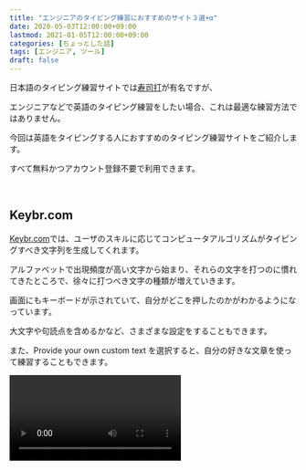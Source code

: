 ```yaml
---
title: "エンジニアのタイピング練習におすすめのサイト３選+α"
date: 2020-05-03T12:00:00+09:00
lastmod: 2021-01-05T12:00:00+09:00
categories: [ちょっとした話]
tags: [エンジニア, ツール]
draft: false
---
```


日本語のタイピング練習サイトでは[寿司打](http://typingx0.net/sushida/)が有名ですが、

エンジニアなどで英語のタイピング練習をしたい場合、これは最適な練習方法ではありません。

今回は英語をタイピングする人におすすめのタイピング練習サイトをご紹介します。

すべて無料かつアカウント登録不要で利用できます。

<!--more-->

<br/>

## Keybr.com

[Keybr.com](https://www.keybr.com/)では、ユーザのスキルに応じてコンピュータアルゴリズムがタイピングすべき文字列を生成してくれます。

アルファベットで出現頻度が高い文字から始まり、それらの文字を打つのに慣れてきたところで、徐々に打つべき文字の種類が増えていきます。

<postimage src="keybr" alt="Keybr.com" />

画面にもキーボードが示されていて、自分がどこを押したのかがわかるようになっています。

大文字や句読点を含めるかなど、さまざまな設定をすることもできます。

<postimage src="keybr-settings" alt="Keybr.com 設定" />

また、Provide your own custom text を選択すると、自分の好きな文章を使って練習することもできます。

<video src="keybr-custom" />

さらに、Profile では自分のタイピング記録の詳細な分析を確認することができます。

<postimage src="keybr-analytics" alt="Keybr.com 分析" />

### Keybr.com のいいところ・よくないところ

Keybr.com では、ユーザのタイピングスキルに応じてアルゴリズムが最も練習成果の高い文字列を生成してくれるので、

**苦手なキーを集中的に練習することができます。**

例えば、r キーが苦手で打ち間違えることが多いと、r キーを多めにした文字列を生成するのです。

私が今までやってきたタイピング練習サイトの中では、最も鍛えられている感覚がしました…！

また、出現頻度が高い文字から順番にレッスンに現れる文字を増やしていくので、

**出現頻度が高い文字から効率的に練習を進めていくことができます。**

さらに、自分で好きなテキストを指定することができるので、

**苦手なテキストだけを繰り返し練習する**という使い方もできます。

ただ、現れる文字をタイピングしていくだけなので、**単調に感じる**人もいるかもしれません。

<br/>

## e-typing

ほぼ無意味な文字列を打つだけだとつまらないと感じるなら、[e-typing 英語タイピング](https://www.e-typing.ne.jp/english/)をおすすめします。

こちらでは英単語タイピングのほかに英文タイピングがあり、さまざまなテーマからレッスンを選択することができます。

<postimage src="e-typing-itiran" alt="e-typing" />

私はよく演説でタイピングしています。

こちらもキーボードが画面上に表示され、キーをどの指で打つべきかも示してくれます。

タイピングが終わると、結果画面でその回と前回の打ち間違えた部分や正確率などを確認することができます。

<postimage src="e-typing" alt="e-typing 結果画面" />

### e-typing のいいところ・よくないところ

e-typing では、意味のある英単語や英文を使って練習できるので、**英語の勉強も兼ねることができる**上に、**飽きにくい**です。

また、**キーボードが画面上に表示され、どの指で打つべきかを確認できる**のも魅力的です。

ただ、同じレッスンでは同じ英文が出ることが多いため、**ある程度使い込んでしまうとその英文に慣れてしまい、練習の効果が下がる**可能性があります。

<br/>

## Typing.com Typing Games

もっとゲーム感覚で遊びながら練習したいというときは、

[Typing.com Typing Games](https://www.typing.com/student/games)がいいでしょう。

こちらでは無料でさまざまなタイピングゲームがプレイできます。

<postimage src="keyboard-jump" alt="Keyboard Jump" />

<postimage src="ztype" alt="ZTYPE" />

<br/>

## おまけ：タイピングアプリ作りました

私も[Weaketype](https://weaketype.netlify.app/)というタイピングアプリを作りました！

こちらは Keybr.com を参考にしつつ、苦手なキーを責めていくアプリとなっております。

{{< tweet 1285902235554074624 >}}

{{< relpos react-typing-app >}}

---

膨大なコードを書くエンジニアは、タッチタイピングができるようになると効率的にコーディングができるようになり、

長い目で見ると作業スピードがかなり上がります。

今回ご紹介した内容を参考に、タイピングを上達させましょう。

参考になれば幸いです。

では！👋
